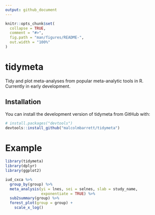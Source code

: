 ```yaml
---
output: github_document
---
```


<!-- README.md is generated from README.Rmd. Please edit that file -->

```r
knitr::opts_chunk$set(
  collapse = TRUE,
  comment = "#>",
  fig.path = "man/figures/README-",
  out.width = "100%"
)
```
# tidymeta

Tidy and plot meta-analyses from popular meta-analytic tools in R. Currently in early development.

## Installation

You can install the development version of tidymeta from GitHub with:

``` r
# install.packages("devtools")
devtools::install_github("malcolmbarrett/tidymeta")
```

# Example

```r
library(tidymeta)
library(dplyr)
library(ggplot2)

iud_cxca %>% 
  group_by(group) %>% 
  meta_analysis(yi = lnes, sei = selnes, slab = study_name, 
                exponentiate = TRUE) %>% 
  sub2summary(group) %>% 
  forest_plot(group = group) +
    scale_x_log()
```

